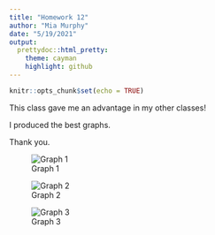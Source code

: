 ```yaml
---
title: "Homework 12"
author: "Mia Murphy"
date: "5/19/2021"
output:
  prettydoc::html_pretty:
    theme: cayman
    highlight: github
---
```


```r
knitr::opts_chunk$set(echo = TRUE)
```

This class gave me an advantage in my other classes!

I produced the best graphs.

Thank you.


![Graph 1](https://raw.githubusercontent.com/nightskyfirefly/MurphyBio381/main/Images/Rplot.jpg)

![Graph 2](https://raw.githubusercontent.com/nightskyfirefly/MurphyBio381/main/Images/Rplot19.jpg)

![Graph 3](https://raw.githubusercontent.com/nightskyfirefly/MurphyBio381/main/Images/Rplot20.jpg)